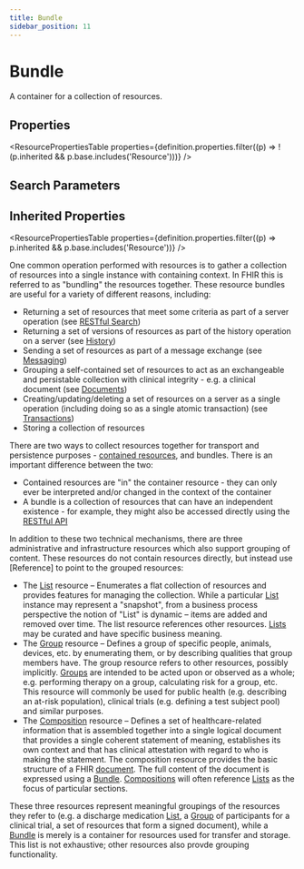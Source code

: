 ```yaml
---
title: Bundle
sidebar_position: 11
---
```



# Bundle

A container for a collection of resources.

<Tabs queryString="section">
<TabItem value="schema" label="Schema" default>

## Properties

<ResourcePropertiesTable
  properties={definition.properties.filter((p) => !(p.inherited && p.base.includes('Resource')))}
/>

## Search Parameters

<SearchParamsTable searchParams={definition.searchParameters} />

## Inherited Properties

<ResourcePropertiesTable properties={definition.properties.filter((p) => p.inherited && p.base.includes('Resource'))} />

</TabItem>
  <TabItem value="usage" label="Usage">
    <div> <a name="scope"></a>   <p> One common operation performed with resources is to gather a collection of resources into a single instance with containing context. In FHIR this is referred to as "bundling" the resources together. These resource bundles are useful for a variety of different reasons, including: </p> <ul>   <li>Returning a set of resources that meet some criteria as part of a server operation (see <a href="https://www.hl7.org/fhir/http.html#search">RESTful Search</a>)</li>   <li>Returning a set of versions of resources as part of the history operation on a server  (see <a href="https://www.hl7.org/fhir/http.html#history">History</a>)</li>   <li>Sending a set of resources as part of a message exchange (see <a href="https://www.hl7.org/fhir/messaging.html">Messaging</a>)</li>   <li>Grouping a self-contained set of resources to act as an exchangeable and persistable collection with clinical integrity - e.g. a clinical document (see <a href="https://www.hl7.org/fhir/documents.html">Documents</a>)</li>   <li>Creating/updating/deleting a set of resources on a server as a single operation (including doing so as a single atomic transaction) (see <a href="https://www.hl7.org/fhir/http.html#transaction">Transactions</a>)</li>   <li>Storing a collection of resources</li> </ul>  </div>
    </TabItem>
  <TabItem value="relationships" label="Relationships">
    <div> <a name="bnr"></a>  <p> There are two ways to collect resources together for transport and persistence purposes - <a href="https://www.hl7.org/fhir/references.html#contained">contained resources</a>, and bundles. There is an important difference between the two:  </p> <ul>  <li>Contained resources are "in" the container resource - they can only ever be interpreted and/or changed in the context of the container</li>  <li>A bundle is a collection of resources that can have an independent existence - for example, they might also be accessed directly using the <a href="https://www.hl7.org/fhir/http.html">RESTful API</a></li> </ul>  <p> In addition to these two technical mechanisms, there are three administrative and infrastructure resources which also support grouping of content.  These resources do not contain resources directly, but instead use [Reference] to point to the grouped resources: </p> <ul> <li> The <a href="/docs/api/fhir/resources/list">List</a> resource – Enumerates a flat collection of resources and provides features for managing the collection.   While a particular <a href="/docs/api/fhir/resources/list">List</a> instance may represent a "snapshot", from a business process perspective the notion of "List"  is dynamic – items are added and removed over time.  The list resource references other resources.  <a href="/docs/api/fhir/resources/list">Lists</a> may be  curated and have specific business meaning. </li> <li> The <a href="/docs/api/fhir/resources/group">Group</a> resource – Defines a group of specific people, animals, devices, etc. by enumerating them,  or by describing qualities that group members have. The group resource refers to other resources, possibly implicitly.   <a href="/docs/api/fhir/resources/group">Groups</a> are intended to be acted upon or observed as a whole; e.g. performing therapy on a group, calculating risk for a group,  etc.  This resource will commonly be used for public health (e.g. describing an at-risk population), clinical trials (e.g.  defining a test subject pool) and similar purposes. </li> <li> The <a href="/docs/api/fhir/resources/composition">Composition</a> resource – Defines a set of healthcare-related information that is assembled  together into a single logical document that provides a single coherent statement of meaning, establishes its own context and  that has clinical attestation with regard to who is making the statement. The composition resource provides the basic structure  of a FHIR <a href="https://www.hl7.org/fhir/documents.html">document</a>.  The full content of the document is expressed using a <a href="/docs/api/fhir/resources/bundle">Bundle</a>.  <a href="/docs/api/fhir/resources/composition">Compositions</a> will  often reference <a href="/docs/api/fhir/resources/list">Lists</a> as the focus of particular sections. </li> </ul> <p> These three resources represent meaningful groupings of the resources they refer to (e.g. a discharge medication <a href="/docs/api/fhir/resources/list">List</a>, a <a href="/docs/api/fhir/resources/group">Group</a> of  participants for a clinical trial, a set of resources that form a signed document), while a <a href="/docs/api/fhir/resources/bundle">Bundle</a> is merely is a container for  resources used for transfer and storage. This list is not exhaustive; other resources also provde grouping functionality. </p>  </div>
    </TabItem>


</Tabs>
